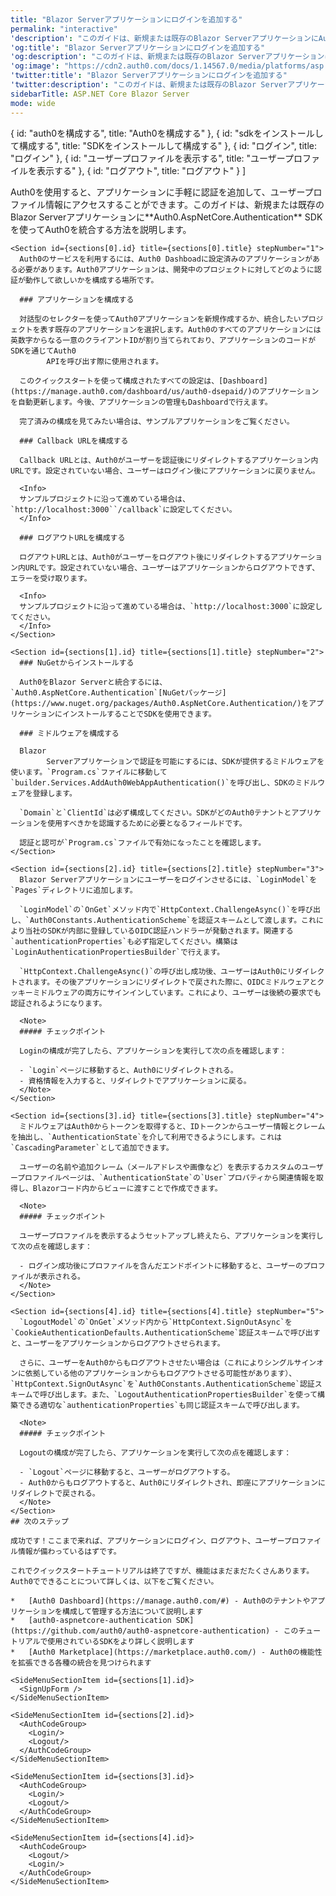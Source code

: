 ```yaml
---
title: "Blazor Serverアプリケーションにログインを追加する"
permalink: "interactive"
'description': "このガイドは、新規または既存のBlazor ServerアプリケーションにAuth0.AspNetCore.Authentication SDKを使ってAuth0を統合する方法を説明します。"
'og:title': "Blazor Serverアプリケーションにログインを追加する"
'og:description': "このガイドは、新規または既存のBlazor ServerアプリケーションにAuth0.AspNetCore.Authentication SDKを使ってAuth0を統合する方法を説明します。"
'og:image': "https://cdn2.auth0.com/docs/1.14567.0/media/platforms/asp.png"
'twitter:title': "Blazor Serverアプリケーションにログインを追加する"
'twitter:description': "このガイドは、新規または既存のBlazor ServerアプリケーションにAuth0.AspNetCore.Authentication SDKを使ってAuth0を統合する方法を説明します。"
sidebarTitle: ASP.NET Core Blazor Server
mode: wide
---
```






<QuickstartButtons githubLink="https://github.com/auth0-samples/auth0-aspnetcore-blazor-server-samples/tree/main/Quickstart/Sample" lang="ja-jp" />

  { id: "auth0を構成する", title: "Auth0を構成する" },
  { id: "sdkをインストールして構成する", title: "SDKをインストールして構成する" },
  { id: "ログイン", title: "ログイン" },
  { id: "ユーザープロファイルを表示する", title: "ユーザープロファイルを表示する" },
  { id: "ログアウト", title: "ログアウト" }
]

<Recipe>
  <Content>
    Auth0を使用すると、アプリケーションに手軽に認証を追加して、ユーザープロファイル情報にアクセスすることができます。このガイドは、新規または既存のBlazor
        Serverアプリケーションに**Auth0.AspNetCore.Authentication** SDKを使ってAuth0を統合する方法を説明します。

    <Section id={sections[0].id} title={sections[0].title} stepNumber="1">
      Auth0のサービスを利用するには、Auth0 Dashboadに設定済みのアプリケーションがある必要があります。Auth0アプリケーションは、開発中のプロジェクトに対してどのように認証が動作して欲しいかを構成する場所です。

      ### アプリケーションを構成する

      対話型のセレクターを使ってAuth0アプリケーションを新規作成するか、統合したいプロジェクトを表す既存のアプリケーションを選択します。Auth0のすべてのアプリケーションには英数字からなる一意のクライアントIDが割り当てられており、アプリケーションのコードがSDKを通じてAuth0
            APIを呼び出す際に使用されます。

      このクイックスタートを使って構成されたすべての設定は、[Dashboard](https://manage.auth0.com/dashboard/us/auth0-dsepaid/)のアプリケーションを自動更新します。今後、アプリケーションの管理もDashboardで行えます。

      完了済みの構成を見てみたい場合は、サンプルアプリケーションをご覧ください。

      ### Callback URLを構成する

      Callback URLとは、Auth0がユーザーを認証後にリダイレクトするアプリケーション内URLです。設定されていない場合、ユーザーはログイン後にアプリケーションに戻りません。

      <Info>
      サンプルプロジェクトに沿って進めている場合は、`http://localhost:3000``/callback`に設定してください。
      </Info>

      ### ログアウトURLを構成する

      ログアウトURLとは、Auth0がユーザーをログアウト後にリダイレクトするアプリケーション内URLです。設定されていない場合、ユーザーはアプリケーションからログアウトできず、エラーを受け取ります。

      <Info>
      サンプルプロジェクトに沿って進めている場合は、`http://localhost:3000`に設定してください。
      </Info>
    </Section>

    <Section id={sections[1].id} title={sections[1].title} stepNumber="2">
      ### NuGetからインストールする

      Auth0をBlazor Serverと統合するには、`Auth0.AspNetCore.Authentication`[NuGetパッケージ](https://www.nuget.org/packages/Auth0.AspNetCore.Authentication/)をアプリケーションにインストールすることでSDKを使用できます。

      ### ミドルウェアを構成する

      Blazor
            Serverアプリケーションで認証を可能にするには、SDKが提供するミドルウェアを使います。`Program.cs`ファイルに移動して`builder.Services.AddAuth0WebAppAuthentication()`を呼び出し、SDKのミドルウェアを登録します。

      `Domain`と`ClientId`は必ず構成してください。SDKがどのAuth0テナントとアプリケーションを使用すべきかを認識するために必要となるフィールドです。

      認証と認可が`Program.cs`ファイルで有効になったことを確認します。
    </Section>

    <Section id={sections[2].id} title={sections[2].title} stepNumber="3">
      Blazor Serverアプリケーションにユーザーをログインさせるには、`LoginModel`を`Pages`ディレクトリに追加します。

      `LoginModel`の`OnGet`メソッド内で`HttpContext.ChallengeAsync()`を呼び出し、`Auth0Constants.AuthenticationScheme`を認証スキームとして渡します。これにより当社のSDKが内部に登録しているOIDC認証ハンドラーが発動されます。関連する`authenticationProperties`も必ず指定してください。構築は`LoginAuthenticationPropertiesBuilder`で行えます。

      `HttpContext.ChallengeAsync()`の呼び出し成功後、ユーザーはAuth0にリダイレクトされます。その後アプリケーションにリダイレクトで戻された際に、OIDCミドルウェアとクッキーミドルウェアの両方にサインインしています。これにより、ユーザーは後続の要求でも認証されるようになります。

      <Note>
      ##### チェックポイント

      Loginの構成が完了したら、アプリケーションを実行して次の点を確認します：

      - `Login`ページに移動すると、Auth0にリダイレクトされる。
      - 資格情報を入力すると、リダイレクトでアプリケーションに戻る。
      </Note>
    </Section>

    <Section id={sections[3].id} title={sections[3].title} stepNumber="4">
      ミドルウェアはAuth0からトークンを取得すると、IDトークンからユーザー情報とクレームを抽出し、`AuthenticationState`を介して利用できるようにします。これは`CascadingParameter`として追加できます。

      ユーザーの名前や追加クレーム（メールアドレスや画像など）を表示するカスタムのユーザープロファイルページは、`AuthenticationState`の`User`プロパティから関連情報を取得し、Blazorコード内からビューに渡すことで作成できます。

      <Note>
      ##### チェックポイント

      ユーザープロファイルを表示するようセットアップし終えたら、アプリケーションを実行して次の点を確認します：

      - ログイン成功後にプロファイルを含んだエンドポイントに移動すると、ユーザーのプロファイルが表示される。
      </Note>
    </Section>

    <Section id={sections[4].id} title={sections[4].title} stepNumber="5">
      `LogoutModel`の`OnGet`メソッド内から`HttpContext.SignOutAsync`を`CookieAuthenticationDefaults.AuthenticationScheme`認証スキームで呼び出すと、ユーザーをアプリケーションからログアウトさせられます。

      さらに、ユーザーをAuth0からもログアウトさせたい場合は（これによりシングルサインオンに依拠している他のアプリケーションからもログアウトさせる可能性があります）、`HttpContext.SignOutAsync`を`Auth0Constants.AuthenticationScheme`認証スキームで呼び出します。また、`LogoutAuthenticationPropertiesBuilder`を使って構築できる適切な`authenticationProperties`も同じ認証スキームで呼び出します。

      <Note>
      ##### チェックポイント

      Logoutの構成が完了したら、アプリケーションを実行して次の点を確認します：

      - `Logout`ページに移動すると、ユーザーがログアウトする。
      - Auth0からもログアウトすると、Auth0にリダイレクトされ、即座にアプリケーションにリダイレクトで戻される。
      </Note>
    </Section>
    ## 次のステップ

    成功です！ここまで来れば、アプリケーションにログイン、ログアウト、ユーザープロファイル情報が備わっているはずです。

    これでクイックスタートチュートリアルは終了ですが、機能はまだまだたくさんあります。Auth0でできることについて詳しくは、以下をご覧ください。

    *   [Auth0 Dashboard](https://manage.auth0.com/#) - Auth0のテナントやアプリケーションを構成して管理する方法について説明します
    *   [auth0-aspnetcore-authentication SDK](https://github.com/auth0/auth0-aspnetcore-authentication) - このチュートリアルで使用されているSDKをより詳しく説明します
    *   [Auth0 Marketplace](https://marketplace.auth0.com/) - Auth0の機能性を拡張できる各種の統合を見つけられます
  </Content>

  <SideMenu sections={sections}>
    <SideMenuSectionItem id={sections[0].id}>
      <SignUpForm />
    </SideMenuSectionItem>

    <SideMenuSectionItem id={sections[1].id}>
      <SignUpForm />
    </SideMenuSectionItem>

    <SideMenuSectionItem id={sections[2].id}>
      <AuthCodeGroup>
        <Login/>
        <Logout/>
      </AuthCodeGroup>
    </SideMenuSectionItem>

    <SideMenuSectionItem id={sections[3].id}>
      <AuthCodeGroup>
        <Login/>
        <Logout/>
      </AuthCodeGroup>
    </SideMenuSectionItem>

    <SideMenuSectionItem id={sections[4].id}>
      <AuthCodeGroup>
        <Logout/>
        <Login/>
      </AuthCodeGroup>
    </SideMenuSectionItem>

  </SideMenu>
</Recipe>
